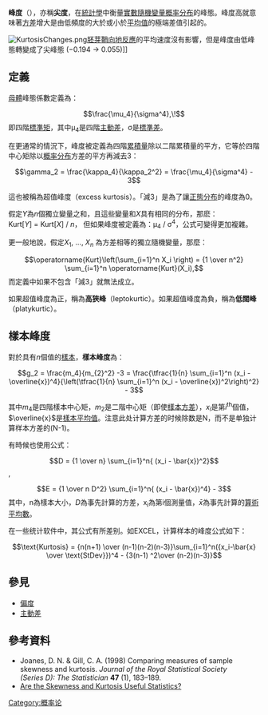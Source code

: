 {{NoteTA |G1=Math
|1= zh-hans:矩; zh-tw:動差;zh-hant:矩
|2= zh-hans:矩阵; zh-tw:矩陣;zh-hant:矩陣
|3= zh-cn:原点矩; zh-tw:原動差
|4= zh-cn:中心矩; zh-tw:主動差
}}

'''峰度'''（{{lang-en|Kurtosis}}），亦稱'''尖度'''，在[[統計學|統計學]]中衡量[[實數|實數]][[隨機變量|隨機變量]][[概率分布|概率分布]]的峰態。峰度高就意味著[[方差|方差]]增大是由低頻度的大於或小於[[平均值|平均值]]的極端差值引起的。 

[[Image:KurtosisChanges.png|thumb]][[胚芽鞘|胚芽鞘]][[向地性|向地反應]]的平均速度沒有影響，但是峰度由低峰態轉變成了尖峰態 (−0.194 → 0.055)]]

==定義==
[[母體|母體]]峰態係數定義為：
:<math>\frac{\mu_4}{\sigma^4},\! </math>
即四階[[標準矩|標準矩]]，其中μ<sub>4</sub>是四階[[主動差|主動差]]，σ是[[標準差|標準差]]。

在更通常的情況下，峰度被定義為四階[[累積量|累積量]]除以二階累積量的平方，它等於四階中心矩除以[[概率分布|概率分布]]方差的平方再減去3：
:<math>\gamma_2 = \frac{\kappa_4}{\kappa_2^2} = \frac{\mu_4}{\sigma^4} - 3</math>

這也被稱為超值峰度（excess kurtosis）。「減3」是為了讓[[正態分布|正態分布]]的峰度為0。

假定''Y''為''n''個獨立變量之和，且這些變量和''X''具有相同的分布，那麽：Kurt[''Y''] = Kurt[''X''] / ''n''，
但如果峰度被定義為：μ<sub>4</sub> / σ<sup>4</sup>，公式可變得更加複雜。

更一般地說，假定''X''<sub>1</sub>, ..., ''X''<sub>''n''</sub> 為方差相等的獨立隨機變量，那麼：

:<math>\operatorname{Kurt}\left(\sum_{i=1}^n X_i \right) = {1 \over n^2} \sum_{i=1}^n \operatorname{Kurt}(X_i),</math>
而定義中如果不包含「減3」就無法成立。

如果超值峰度為正，稱為'''高狹峰'''（leptokurtic）。如果超值峰度為負，稱為'''低闊峰'''（platykurtic）。

==樣本峰度==
對於具有''n''個值的[[樣本|樣本]]，'''樣本峰度'''為：

:<math> g_2 = \frac{m_4}{m_{2}^2} -3 = \frac{\tfrac{1}{n} \sum_{i=1}^n (x_i - \overline{x})^4}{\left(\tfrac{1}{n} \sum_{i=1}^n (x_i - \overline{x})^2\right)^2} - 3 </math>

其中''m''<sub>4</sub>是四階樣本中心矩，''m''<sub>2</sub>是二階中心矩（即使[[樣本方差|樣本方差]]），''x''<sub>''i''</sub>是第''i''<sup>th</sup>個值，<math>\overline{x}</math>是[[樣本平均值|樣本平均值]]。注意此处计算方差的时候除数是N，而不是单独计算样本方差的(N-1)。

有時候也使用公式：
:<math> D = {1 \over n} \sum_{i=1}^n{ (x_i - \bar{x})^2} </math>,
:<math> E = {1 \over n D^2} \sum_{i=1}^n{ (x_i - \bar{x})^4} - 3 </math>
其中，n為樣本大小，''D''為事先計算的方差，x<sub>i</sub>為第i個測量值，<math>\bar{x}</math>為事先計算的[[算術平均數|算術平均數]]。

在一些统计软件中，其公式有所差别。如EXCEL，计算样本的峰度公式如下：
:<math> \text{Kurtosis} = {n(n+1) \over (n-1)(n-2)(n-3)}\sum_{i=1}^n({x_i-\bar{x} \over \text{StDev}})^4 - {3(n-1) ^2\over (n-2)(n-3)} </math>

==參見==
*[[偏度|偏度]]
*[[主動差|主動差]]

==參考資料==
*Joanes,<!--sic--> D. N. & Gill, C. A. (1998) Comparing measures of sample skewness and kurtosis. ''Journal of the Royal Statistical Society (Series D): The Statistician'' '''47''' (1), 183–189. {{doi|10.1111/1467-9884.00122}}
*[http://www.spcforexcel.com/are-skewness-and-kurtosis-useful-statistics Are the Skewness and Kurtosis Useful Statistics?] {{Wayback|url=http://www.spcforexcel.com/are-skewness-and-kurtosis-useful-statistics |date=20150316124235 }}

{{統計學}}
{{概率分布理论}}

[[Category:概率论|Category:概率论]]
